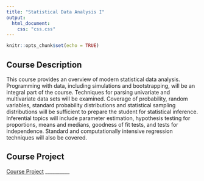 ```yaml
---
title: "Statistical Data Analysis I"
output:
  html_document:
    css: "css.css"
---
```


```r
knitr::opts_chunk$set(echo = TRUE)
```

## Course Description

This course provides an overview of modern statistical data analysis. Programming with data, including simulations and bootstrapping, will be an integral part of the course. Techniques for parsing univariate and multivariate data sets will be examined. Coverage of probability, random variables, standard probability distributions and statistical sampling distributions will be sufficient to prepare the student for statistical inference. Inferential topics will include parameter estimation, hypothesis testing for proportions, means and medians, goodness of fit tests, and tests for independence. Standard and computationally intensive regression techniques will also be covered.

## Course Project

[Course Project](https://docs.google.com/document/d/1F-snLbu6ZwiQNzTmOgJXK2lq2vHNXorbxvd21D_TNlw/edit?usp=sharing)
__________
